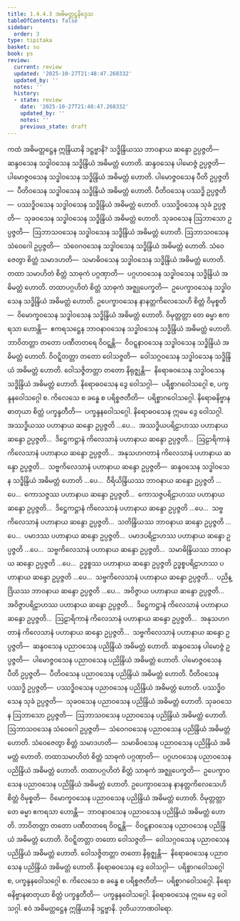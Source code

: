 ```yaml
---
title: 1.4.4.3 အဓိမတ္တဋ္ဌနိဒ္ဒေသ
tableOfContents: false
sidebar:
  order: 3
type: tipitaka
basket: su
book: ps
review:
  current: review
  updated: '2025-10-27T21:48:47.268332'
  updated_by: ''
  notes: ''
  history:
  - state: review
    date: '2025-10-27T21:48:47.268332'
    updated_by: ''
    notes: ''
    previous_state: draft
---
```



<ReviewStatus review={frontmatter.review} showDetails={true} />

<HypothesisAnnotation frontmatter={frontmatter} />

<DynamicBreadcrumb />

<Division number="201" book="ps" e="ch" v="26" p="219">

<Paragraph number="1078" book="ps">
ကထံ <Emphasis>အဓိမတ္တဋ္ဌေန ဣန္ဒြိယာနိ ဒဋ္ဌဗ္ဗာနိ?</Emphasis> သဒ္ဓိန္ဒြိယဿ ဘာဝနာယ ဆန္ဒော ဥပ္ပဇ္ဇတိ—  ဆန္ဒဝသေန သဒ္ဓါဝသေန သဒ္ဓိန္ဒြိယံ အဓိမတ္တံ ဟောတိ. ဆန္ဒဝသေန ပါမောဇ္ဇံ ဥပ္ပဇ္ဇတိ—  ပါမောဇ္ဇဝသေန သဒ္ဓါဝသေန သဒ္ဓိန္ဒြိယံ အဓိမတ္တံ ဟောတိ. ပါမောဇ္ဇဝသေန ပီတိ ဥပ္ပဇ္ဇတိ—  ပီတိဝသေန သဒ္ဓါဝသေန သဒ္ဓိန္ဒြိယံ အဓိမတ္တံ ဟောတိ. ပီတိဝသေန ပဿဒ္ဓိ ဥပ္ပဇ္ဇတိ—  ပဿဒ္ဓိဝသေန သဒ္ဓါဝသေန သဒ္ဓိန္ဒြိယံ အဓိမတ္တံ ဟောတိ. ပဿဒ္ဓိဝသေန သုခံ ဥပ္ပဇ္ဇတိ—  သုခဝသေန သဒ္ဓါဝသေန သဒ္ဓိန္ဒြိယံ အဓိမတ္တံ ဟောတိ. သုခဝသေန ဩဘာသော ဥပ္ပဇ္ဇတိ—  ဩဘာသဝသေန သဒ္ဓါဝသေန သဒ္ဓိန္ဒြိယံ အဓိမတ္တံ ဟောတိ. ဩဘာသဝသေန သံဝေဂေါ ဥပ္ပဇ္ဇတိ—  သံဝေဂဝသေန သဒ္ဓါဝသေန သဒ္ဓိန္ဒြိယံ အဓိမတ္တံ ဟောတိ. သံဝေဇေတွာ စိတ္တံ သမာဒဟတိ—  သမာဓိဝသေန သဒ္ဓါဝသေန သဒ္ဓိန္ဒြိယံ အဓိမတ္တံ ဟောတိ. တထာ သမာဟိတံ စိတ္တံ သာဓုကံ ပဂ္ဂဏှာတိ—  ပဂ္ဂဟဝသေန သဒ္ဓါဝသေန သဒ္ဓိန္ဒြိယံ အဓိမတ္တံ ဟောတိ. တထာပဂ္ဂဟိတံ စိတ္တံ သာဓုကံ အဇ္ဈုပေက္ခတိ—  ဥပေက္ခာဝသေန သဒ္ဓါဝသေန သဒ္ဓိန္ဒြိယံ အဓိမတ္တံ ဟောတိ. ဥပေက္ခာဝသေန နာနတ္တကိလေသေဟိ စိတ္တံ ဝိမုစ္စတိ—  ဝိမောက္ခဝသေန သဒ္ဓါဝသေန သဒ္ဓိန္ဒြိယံ အဓိမတ္တံ ဟောတိ. ဝိမုတ္တတ္တာ တေ ဓမ္မာ ဧကရသာ ဟောန္တိ—  ဧကရသဋ္ဌေန ဘာဝနာဝသေန သဒ္ဓါဝသေန သဒ္ဓိန္ဒြိယံ အဓိမတ္တံ ဟောတိ. ဘာဝိတတ္တာ တတော ပဏီတတရေ ဝိဝဋ္ဋန္တိ—  ဝိဝဋ္ဋနာဝသေန သဒ္ဓါဝသေန သဒ္ဓိန္ဒြိယံ အဓိမတ္တံ ဟောတိ. ဝိဝဋ္ဋိတတ္တာ တတော ဝေါသဇ္ဇတိ—  ဝေါသဂ္ဂဝသေန သဒ္ဓါဝသေန သဒ္ဓိန္ဒြိယံ အဓိမတ္တံ ဟောတိ. ဝေါသဇ္ဇိတတ္တာ တတော နိရုဇ္ဈန္တိ—  နိရောဓဝသေန သဒ္ဓါဝသေန သဒ္ဓိန္ဒြိယံ အဓိမတ္တံ ဟောတိ.
</Paragraph>

<Paragraph number="1079" book="ps">
နိရောဓဝသေန ဒွေ ဝေါသဂ္ဂါ—  ပရိစ္စာဂဝေါသဂ္ဂေါ စ, ပက္ခန္ဒနဝေါသဂ္ဂေါ စ. ကိလေသေ စ ခန္ဓေ စ ပရိစ္စဇတီတိ—  ပရိစ္စာဂဝေါသဂ္ဂေါ. နိရောဓနိဗ္ဗာနဓာတုယာ စိတ္တံ ပက္ခန္ဒတီတိ—  ပက္ခန္ဒနဝေါသဂ္ဂေါ. နိရောဓဝသေန ဣမေ ဒွေ ဝေါသဂ္ဂါ.
</Paragraph>

<Paragraph number="1080" book="ps">
အဿဒ္ဓိယဿ ပဟာနာယ ဆန္ဒော ဥပ္ပဇ္ဇတိ …ပေ…  အဿဒ္ဓိယပရိဠာဟဿ ပဟာနာယ ဆန္ဒော ဥပ္ပဇ္ဇတိ…  ဒိဋ္ဌေကဋ္ဌာနံ ကိလေသာနံ ပဟာနာယ ဆန္ဒော ဥပ္ပဇ္ဇတိ…  ဩဠာရိကာနံ ကိလေသာနံ ပဟာနာယ ဆန္ဒော ဥပ္ပဇ္ဇတိ…  အနုသဟဂတာနံ ကိလေသာနံ ပဟာနာယ ဆန္ဒော ဥပ္ပဇ္ဇတိ…  သဗ္ဗကိလေသာနံ ပဟာနာယ ဆန္ဒော ဥပ္ပဇ္ဇတိ—  ဆန္ဒဝသေန သဒ္ဓါဝသေန သဒ္ဓိန္ဒြိယံ အဓိမတ္တံ ဟောတိ …ပေ…  ဝီရိယိန္ဒြိယဿ ဘာဝနာယ ဆန္ဒော ဥပ္ပဇ္ဇတိ …ပေ…  ကောသဇ္ဇဿ ပဟာနာယ ဆန္ဒော ဥပ္ပဇ္ဇတိ…  ကောသဇ္ဇပရိဠာဟဿ ပဟာနာယ ဆန္ဒော ဥပ္ပဇ္ဇတိ…  ဒိဋ္ဌေကဋ္ဌာနံ ကိလေသာနံ ပဟာနာယ ဆန္ဒော ဥပ္ပဇ္ဇတိ …ပေ…  သဗ္ဗကိလေသာနံ ပဟာနာယ ဆန္ဒော ဥပ္ပဇ္ဇတိ…  သတိန္ဒြိယဿ ဘာဝနာယ ဆန္ဒော ဥပ္ပဇ္ဇတိ …ပေ…  ပမာဒဿ ပဟာနာယ ဆန္ဒော ဥပ္ပဇ္ဇတိ…  ပမာဒပရိဠာဟဿ ပဟာနာယ ဆန္ဒော ဥပ္ပဇ္ဇတိ …ပေ…  သဗ္ဗကိလေသာနံ ပဟာနာယ ဆန္ဒော ဥပ္ပဇ္ဇတိ…  သမာဓိန္ဒြိယဿ ဘာဝနာယ ဆန္ဒော ဥပ္ပဇ္ဇတိ …ပေ…  ဥဒ္ဓစ္စဿ ပဟာနာယ ဆန္ဒော ဥပ္ပဇ္ဇတိ ဥဒ္ဓစ္စပရိဠာဟဿ ပဟာနာယ ဆန္ဒော ဥပ္ပဇ္ဇတိ …ပေ…  သဗ္ဗကိလေသာနံ ပဟာနာယ ဆန္ဒော ဥပ္ပဇ္ဇတိ…  ပညိန္ဒြိယဿ ဘာဝနာယ ဆန္ဒော ဥပ္ပဇ္ဇတိ …ပေ…  အဝိဇ္ဇာယ ပဟာနာယ ဆန္ဒော ဥပ္ပဇ္ဇတိ…  အဝိဇ္ဇာပရိဠာဟဿ ပဟာနာယ ဆန္ဒော ဥပ္ပဇ္ဇတိ…  ဒိဋ္ဌေကဋ္ဌာနံ ကိလေသာနံ ပဟာနာယ ဆန္ဒော ဥပ္ပဇ္ဇတိ…  ဩဠာရိကာနံ ကိလေသာနံ ပဟာနာယ ဆန္ဒော ဥပ္ပဇ္ဇတိ…  အနုသဟဂတာနံ ကိလေသာနံ ပဟာနာယ ဆန္ဒော ဥပ္ပဇ္ဇတိ…  သဗ္ဗကိလေသာနံ ပဟာနာယ ဆန္ဒော ဥပ္ပဇ္ဇတိ—  ဆန္ဒဝသေန ပညာဝသေန ပညိန္ဒြိယံ အဓိမတ္တံ ဟောတိ. ဆန္ဒဝသေန ပါမောဇ္ဇံ ဥပ္ပဇ္ဇတိ—  ပါမောဇ္ဇဝသေန ပညာဝသေန ပညိန္ဒြိယံ အဓိမတ္တံ ဟောတိ. ပါမောဇ္ဇဝသေန ပီတိ ဥပ္ပဇ္ဇတိ—  ပီတိဝသေန ပညာဝသေန ပညိန္ဒြိယံ အဓိမတ္တံ ဟောတိ. ပီတိဝသေန ပဿဒ္ဓိ ဥပ္ပဇ္ဇတိ—  ပဿဒ္ဓိဝသေန ပညာဝသေန ပညိန္ဒြိယံ အဓိမတ္တံ ဟောတိ. ပဿဒ္ဓိဝသေန သုခံ ဥပ္ပဇ္ဇတိ—  သုခဝသေန ပညာဝသေန ပညိန္ဒြိယံ အဓိမတ္တံ ဟောတိ. သုခဝသေန ဩဘာသော ဥပ္ပဇ္ဇတိ—  ဩဘာသဝသေန ပညာဝသေန ပညိန္ဒြိယံ အဓိမတ္တံ ဟောတိ. ဩဘာသဝသေန သံဝေဂေါ ဥပ္ပဇ္ဇတိ—  သံဝေဂဝသေန ပညာဝသေန ပညိန္ဒြိယံ အဓိမတ္တံ ဟောတိ. သံဝေဇေတွာ စိတ္တံ သမာဒဟတိ—  သမာဓိဝသေန ပညာဝသေန ပညိန္ဒြိယံ အဓိမတ္တံ ဟောတိ. တထာသမာဟိတံ စိတ္တံ သာဓုကံ ပဂ္ဂဏှာတိ—  ပဂ္ဂဟဝသေန ပညာဝသေန ပညိန္ဒြိယံ အဓိမတ္တံ ဟောတိ. တထာပဂ္ဂဟိတံ စိတ္တံ သာဓုကံ အဇ္ဈုပေက္ခတိ—  ဥပေက္ခာဝသေန ပညာဝသေန ပညိန္ဒြိယံ အဓိမတ္တံ ဟောတိ. ဥပေက္ခာဝသေန နာနတ္တကိလေသေဟိ စိတ္တံ ဝိမုစ္စတိ—  ဝိမောက္ခဝသေန ပညာဝသေန ပညိန္ဒြိယံ အဓိမတ္တံ ဟောတိ. ဝိမုတ္တတ္တာ တေ ဓမ္မာ ဧကရသာ ဟောန္တိ—  ဘာဝနာဝသေန ပညာဝသေန ပညိန္ဒြိယံ အဓိမတ္တံ ဟောတိ. ဘာဝိတတ္တာ တတော ပဏီတတရေ ဝိဝဋ္ဋန္တိ—  ဝိဝဋ္ဋနာဝသေန ပညာဝသေန ပညိန္ဒြိယံ အဓိမတ္တံ ဟောတိ. ဝိဝဋ္ဋိတတ္တာ တတော ဝေါသဇ္ဇတိ—  ဝေါသဂ္ဂဝသေန ပညာဝသေန ပညိန္ဒြိယံ အဓိမတ္တံ ဟောတိ. ဝေါသဇ္ဇိတတ္တာ တတော နိရုဇ္ဈန္တိ—  နိရောဓဝသေန ပညာဝသေန ပညိန္ဒြိယံ အဓိမတ္တံ ဟောတိ.
</Paragraph>

<Paragraph number="1081" book="ps">
နိရောဓဝသေန ဒွေ ဝေါသဂ္ဂါ—  ပရိစ္စာဂဝေါသဂ္ဂေါ စ, ပက္ခန္ဒနဝေါသဂ္ဂေါ စ. ကိလေသေ စ ခန္ဓေ စ ပရိစ္စဇတီတိ—  ပရိစ္စာဂဝေါသဂ္ဂေါ. နိရောဓနိဗ္ဗာနဓာတုယာ စိတ္တံ ပက္ခန္ဒတီတိ—  ပက္ခန္ဒနဝေါသဂ္ဂေါ. နိရောဓဝသေန ဣမေ ဒွေ ဝေါသဂ္ဂါ. ဧဝံ အဓိမတ္တဋ္ဌေန ဣန္ဒြိယာနိ ဒဋ္ဌဗ္ဗာနိ.

</Paragraph>
</Division>

<Paragraph number="1082" type="center" book="ps">
ဒုတိယဘာဏဝါရော.
</Paragraph>
